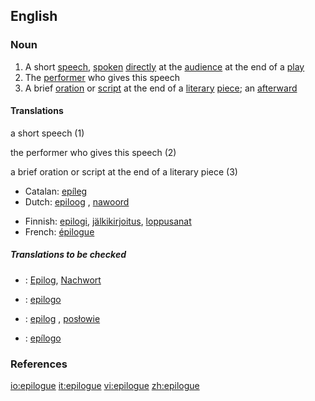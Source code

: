 ==English==

===Noun===
{{en-noun}}

# A short [[speech]], [[spoken]] [[directly]] at the [[audience]] at the end of a [[play]]
# The [[performer]] who gives this speech
# A brief [[oration]] or [[script]] at the end of a [[literary]] [[piece]]; an [[afterward]]

====Translations====
;a short speech (1)
{{top}}
{{mid}}
{{bottom}}

;the performer who gives this speech (2)
{{top}}
{{mid}}
{{bottom}}

;a brief oration or script at the end of a literary piece (3)
{{top}}
*Catalan: [[epíleg]] {{m}}
*Dutch: [[epiloog]] {{n}}, [[nawoord]] {{n}}
{{mid}}
*Finnish: [[epilogi]], [[jälkikirjoitus]], [[loppusanat]]
*French: [[épilogue]]
{{bottom}}

=====Translations to be checked=====
{{checktrans}}

*{{ttbc|German}}: [[Epilog]], [[Nachwort]]
*{{ttbc|Interlingua}}: [[epilogo]]
*{{ttbc|Polish}}: [[epilog]] {{m}}, [[posłowie]] {{n}}
*{{ttbc|Spanish}}: [[epílogo]] {{m}}

===References===
{{R:Century 1911}}
{{R:Webster 1913}}

[[io:epilogue]]
[[it:epilogue]]
[[vi:epilogue]]
[[zh:epilogue]]